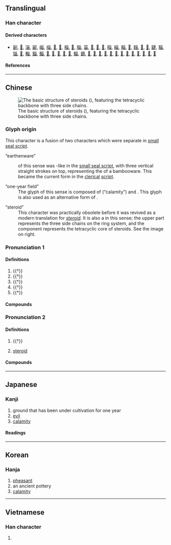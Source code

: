 {{also|畄|𤰝}}
{{character info/new}}
==Translingual==

===Han character===
{{Han char|rn=102|rad=田|as=03|sn=8|four=22600|canj=VVW|ids=⿱巛田}}

====Derived characters====
* [[㓯]], [[𡸟]], [[淄]], [[䣎]], [[崰]], [[缁]], [[𤱽]], [[𤱾]], [[椔]], [[𤉣]], [[䐉]], [[菑]], [[𣓩]], [[𤲑]], [[𥚉]], [[䅔]], [[緇]], [[䎩]], [[𧇄]], [[㿳]], [[𨿴]], [[𩜊]], [[疀]], [[辎]], [[锱]], [[𤲙]], [[輜]], [[錙]], [[鲻]], [[𤳊]], [[𩋝]], [[𩗮]], [[𧑳]], [[𤳤]], [[鯔]], [[鶅]], [[𤳫]], [[𤳯]], [[𤳲]], [[𪋍]], [[𤴅]], [[𡙂]], [[𥓲]], [[𧱥]], [[𪺟]], [[𫳗]], [[𫻾]], [[𬌊]], [[𬯞]]

====References====
{{Han ref|kx=0759.110|dkj=21742|dj=1169.110|hdz=42531.050|uh=753E}}

----

==Chinese==
{{zh-forms}}
{{zh-wp}}
[[File:Cholestan.png|thumb|The basic structure of steroids ({{lang|zh|甾}}), featuring the tetracyclic backbone with three side chains.]]

===Glyph origin===
{{Han etym}}
This character is a fusion of two characters which were separate in [[small seal script]].

;“earthenware”
:{{lang|zh|甾}} of this sense was {{och-l|𠙾}}-like in the [[small seal script]], with three vertical straight strokes on top, representing the {{liushu|p|nocap=1}} of a bambooware. This became the current form in the [[clerical]] [[script]].

;“one-year field”
:The glyph of this sense is composed of {{och-l|𡿧}} (“calamity”) and {{och-l|田|field}}. This glyph is also used as an alternative form of {{och-l|災}}.

;“steroid”
:This character was practically obsolete before it was revived as a modern translation for ''[[steroid]]''. It is also a {{liushu|p|nocap=1}} in this sense; the upper part represents the three side chains on the ring system, and the {{lang|zh|田}} component represents the tetracyclic core of steroids. See the image on right.

===Pronunciation 1===
{{zh-pron
|m=zī
|c=zi1
|mc=y
|oc=y
|cat=n
}}

====Definitions====
{{zh-hanzi}}

# {{†}} {{lb|zh|historical}} {{n-g|Name of an [[ancient]] [[earthen]] [[wine]] [[vessel]].}}
# {{†}} {{zh-div|水}} {{zh-original|淄|Zi River, a river in [[Shandong]] province}}
# {{†}} {{zh-alt-form|𨿴|a kind of [[pheasant]]}}
# {{†}} {{zh-alt-form|菑|[[ground]] that has been under [[cultivation]] for [[one]] [[year]]}}
# {{†}} {{lb|zh|historical}} {{n-g|An [[ancient]] [[placename]].}}

====Compounds====
{{zh-der|甾川|臨甾|甾丘|甾縣}}

===Pronunciation 2===
{{zh-pron
|m=zāi
|c=zoi1
|cat=n
}}

====Definitions====
{{zh-hanzi}}

# {{†}} {{zh-alt-form|災|[[calamity]]; [[diaster]]}}
# {{zh-div|族|體}} {{lb|zh|steroid}} [[steroid]]

====Compounds====
{{zh-der|甾體|甾族|甾烷|甾醇|睪甾酮|甾環|羊毛甾醇|甾核|雄甾烯酮|雌甾四烯|植物甾醇|雄甾烯醇|孕甾酮|黃體甾酮|甾酮|甾族化合物|非那甾胺|麥角甾醇|皮質甾醇|雄甾酮|非甾體抗炎藥|甾類}}

----

==Japanese==

===Kanji===
{{ja-kanji|rs=田03}}

# ground that has been under cultivation for one year
# [[evil]]
# [[calamity]]

====Readings====
{{ja-readings|goon=[[さい]] (sai), [[し]] (shi)|kanon=[[さい]] (sai), [[し]] (shi)|kun=[[かめ]] (kame)}}

----

==Korean==

===Hanja===
{{ko-hanja|hangeul=[[재]]|rv=jae|mr=chae}}

# [[pheasant]]
# an ancient pottery
# [[calamity]]

----

==Vietnamese==

===Han character===
{{vi-hantu|[[tai]]|rs=田03}}

# {{defn|lang=vi|sort=田03}}